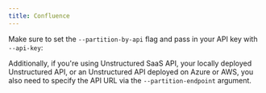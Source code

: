 ```yaml
---
title: Confluence
---
```



<SharedContentConfluence/>

Make sure to set the `--partition-by-api` flag and pass in your API key with `--api-key`:


<CodeGroup>

  <ConfluenceAPISh />

  <ConfluenceAPIPy />

</CodeGroup>

Additionally, if you're using Unstructured SaaS API, your locally deployed Unstructured API, or an Unstructured API
deployed on Azure or AWS, you also need to specify the API URL via the `--partition-endpoint` argument.